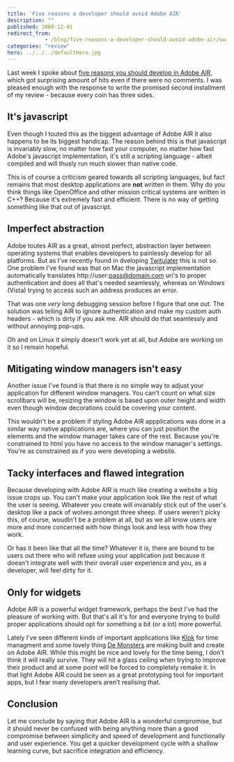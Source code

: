 ```yaml
---
title: 'Five reasons a developer should avoid Adobe AIR'
description: ""
published: 2008-12-01
redirect_from: 
            - /blog/five-reasons-a-developer-should-avoid-adobe-air/swizec/35
categories: "review"
hero: ../../../defaultHero.jpg
---
```

Last week I spoke about [five reasons you should develop in Adobe AIR](http://swizec.com/blog/five-reasons-you-should-develop-in-adobe-air/2/396), which got surprising amount of hits even if there were no comments. I was pleased enough with the response to write the promised second installment of my review - because every coin has three sides.

## It&#x27;s javascript

Even though I touted this as the biggest advantage of Adobe AIR it also happens to be its biggest handicap. The reason behind this is that javascript is invariably slow, no matter how fast your computer, no matter how fast Adobe&#x27;s javascript implementation, it&#x27;s still a scripting language - albeit compiled and will thusly run much slower than native code.

This is of course a criticism geared towards all scripting languages, but fact remains that most desktop applications are **not** written in them. Why do you think things like OpenOffice and other mission critical systems are written in C++? Because it&#x27;s extremely fast and efficient. There is no way of getting something like that out of javascript.

## Imperfect abstraction

Adobe toutes AIR as a great, almost perfect, abstraction layer between operating systems that enables developers to painlessly develop for all platforms. But as I&#x27;ve recently found in dveloping [Twitulater](http://twitulater.com) this is not so. One problem I&#x27;ve found was that on Mac the javascript implementation automatically translates http://user:pass@domain.com uri&#x27;s to proper authentication and does all that&#x27;s needed seamlessly, whereas on Windows (Vista) trying to access such an address produces an error.

That was one _very_ long debugging session before I figure that one out. The solution was telling AIR to ignore authentication and make my custom auth headers - which is dirty if you ask me. AIR should do that seamlessly and without annoying pop-ups.

Oh and on Linux it simply doesn&#x27;t work yet at all, but Adobe are working on it so I remain hopeful.

## Mitigating window managers isn&#x27;t easy

Another issue I&#x27;ve found is that there is no simple way to adjust your application for different window managers. You can&#x27;t count on what size scrollbars will be, resizing the window is based upon outer height and width even though window decorations could be covering your content.

This wouldn&#x27;t be a problem if styling Adobe AIR appplications was done in a similar way native applications are, where you can just position the elements and the window manager takes care of the rest. Because you&#x27;re constrained to html you have no access to the window manager&#x27;s settings. You&#x27;re as constrained as if you were developing a website.

## Tacky interfaces and flawed integration

Because developing with Adobe AIR is much like creating a website a big issue crops up. You can&#x27;t make your application look like the rest of what the user is seeing. Whatever you create will invariably stick out of the user&#x27;s desktop like a pack of wolves amongst three sheep. If users weren&#x27;t picky this, of course, woudln&#x27;t be a problem at all, but as we all know users are more and more concerned with how things look and less with how they work.

Or has it been like that all the time? Whatever it is, there are bound to be users out there who will refuse using your application just because it doesn&#x27;t integrate well with their overall user experience and you, as a developer, will feel dirty for it.

## Only for widgets

Adobe AIR is a powerful widget framework, perhaps the best I&#x27;ve had the pleasure of working with. But that&#x27;s all it&#x27;s for and everyone trying to build proper applications should opt for something a bit (or a lot) more powerful.

Lately I&#x27;ve seen different kinds of important applications like [Klok](http://klok.mcgraphix.com/klok/index.htm) for time managment and some lovely thing [De Monsters](http://www.demonsters.com/) are making built and create on Adobe AIR. While this might be nice and lovely for the time being, I don&#x27;t think it will really survive. They will hit a glass ceiling when trying to improve their product and at some point will be forced to completely remake it. In that light Adobe AIR could be seen as a great prototyping tool for important apps, but I fear many developers aren&#x27;t realising that.

## Conclusion

Let me conclude by saying that Adobe AIR is a wonderful compromise, but it should never be confused with being anything more than a good compromise between simplicity and speed of development and functionally and user experience. You get a quicker development cycle with a shallow learning curve, but sacrifice integration and efficiency.